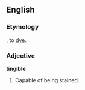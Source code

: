 ==English==

===Etymology===
{{L.}} {{term|tingere|lang=la}}, to [[dye]].

===Adjective===
'''tingible'''

# Capable of being stained.